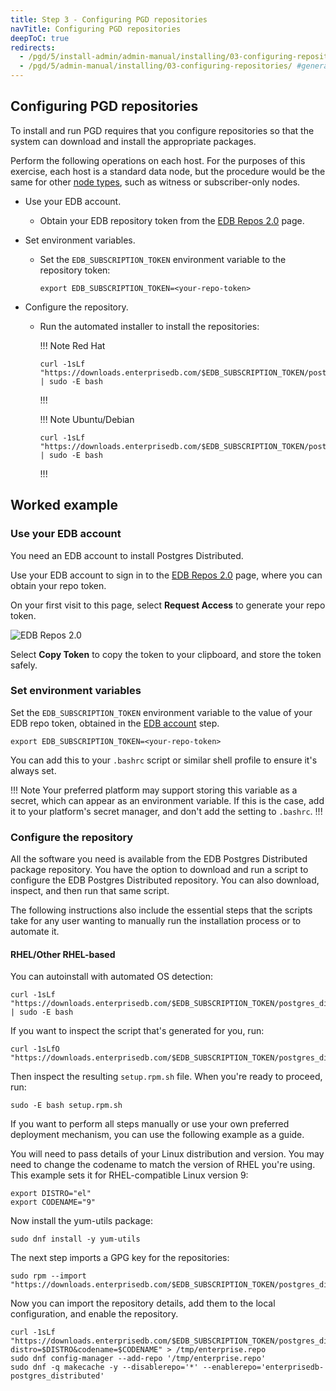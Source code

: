 ```yaml
---
title: Step 3 - Configuring PGD repositories
navTitle: Configuring PGD repositories
deepToC: true
redirects:
  - /pgd/5/install-admin/admin-manual/installing/03-configuring-repositories/ #generated for pgd deploy-config-planning reorg 
  - /pgd/5/admin-manual/installing/03-configuring-repositories/ #generated for pgd deploy-config-planning reorg 
---
```


## Configuring PGD repositories

To install and run PGD requires that you configure repositories so that the system can download and install the appropriate packages.

Perform the following operations on each host. For the purposes of this exercise, each host is a standard data node, but the procedure would be the same for other [node types](../../../node_management/node_types), such as witness or subscriber-only nodes.

* Use your EDB account.
  * Obtain your EDB repository token from the [EDB Repos 2.0](https://www.enterprisedb.com/repos-downloads) page.

* Set environment variables. 
  * Set the `EDB_SUBSCRIPTION_TOKEN` environment variable to the repository token:

    ```
    export EDB_SUBSCRIPTION_TOKEN=<your-repo-token>
    ```

* Configure the repository.
  * Run the automated installer to install the repositories:

    !!! Note Red Hat
    ```
    curl -1sLf "https://downloads.enterprisedb.com/$EDB_SUBSCRIPTION_TOKEN/postgres_distributed/setup.rpm.sh" | sudo -E bash
    ```
    !!!

    !!! Note Ubuntu/Debian
    ```
    curl -1sLf "https://downloads.enterprisedb.com/$EDB_SUBSCRIPTION_TOKEN/postgres_distributed/setup.deb.sh" | sudo -E bash
    ```
    !!!

## Worked example

### Use your EDB account

You need an EDB account to install Postgres Distributed. 

Use your EDB account to sign in to the [EDB Repos 2.0](https://www.enterprisedb.com/repos-downloads) page, where you can obtain your repo token. 

On your first visit to this page, select **Request Access** to generate your repo token. 

![EDB Repos 2.0](images/edbrepos2.0.png)

Select **Copy Token** to copy the token to your clipboard, and store the token safely. 


### Set environment variables

Set the `EDB_SUBSCRIPTION_TOKEN` environment variable to the value of your EDB repo token, obtained in the [EDB account](#use-your-edb-account) step.

```
export EDB_SUBSCRIPTION_TOKEN=<your-repo-token>
```

You can add this to your `.bashrc` script or similar shell profile to ensure it's always set. 

!!! Note 
Your preferred platform may support storing this variable as a secret, which can appear as an environment variable. If this is the case, add it to your platform's secret manager, and don't add the setting to `.bashrc`. 
!!!

### Configure the repository

All the software you need is available from the EDB Postgres Distributed package repository.
You have the option to download and run a script to configure the EDB Postgres Distributed repository. 
You can also download, inspect, and then run that same script.

The following instructions also include the essential steps that the scripts take for any user wanting to manually run the installation process or to automate it.

#### RHEL/Other RHEL-based

You can autoinstall with automated OS detection:

```
curl -1sLf "https://downloads.enterprisedb.com/$EDB_SUBSCRIPTION_TOKEN/postgres_distributed/setup.rpm.sh" | sudo -E bash
```

If you want to inspect the script that's generated for you, run:

```
curl -1sLfO "https://downloads.enterprisedb.com/$EDB_SUBSCRIPTION_TOKEN/postgres_distributed/setup.rpm.sh"
```

Then inspect the resulting `setup.rpm.sh` file. When you're ready to proceed, run:

```
sudo -E bash setup.rpm.sh
```

If you want to perform all steps manually or use your own preferred deployment mechanism, you can use the following example as a guide.

You will need to pass details of your Linux distribution and version. You may need to change the codename to match the version of RHEL you're using. This example sets it for RHEL-compatible Linux version 9:

```
export DISTRO="el"
export CODENAME="9"
```

Now install the yum-utils package:

```
sudo dnf install -y yum-utils 
```

The next step imports a GPG key for the repositories:

```
sudo rpm --import "https://downloads.enterprisedb.com/$EDB_SUBSCRIPTION_TOKEN/postgres_distributed/gpg.B09F406230DA0084.key"
```

Now you can import the repository details, add them to the local configuration, and enable the repository.

```
curl -1sLf "https://downloads.enterprisedb.com/$EDB_SUBSCRIPTION_TOKEN/postgres_distributed/config.rpm.txt?distro=$DISTRO&codename=$CODENAME" > /tmp/enterprise.repo
sudo dnf config-manager --add-repo '/tmp/enterprise.repo'
sudo dnf -q makecache -y --disablerepo='*' --enablerepo='enterprisedb-postgres_distributed'
```


<!---

#### Ubuntu/Debian

You can autoinstall with automated OS detection

```
curl -1sLf "https://downloads.enterprisedb.com/$EDB_SUBSCRIPTION_TOKEN/postgres_distributed/setup.deb.sh" | sudo -E bash
```

If you wish to inspect the script that is generated for you:

```
curl -1sLf "https://downloads.enterprisedb.com/$EDB_SUBSCRIPTION_TOKEN/postgres_distributed/setup.deb.sh" 
# Inspect setup.deb.sh
sudo -E bash setup.deb.sh
```

or if you wish to run all steps manually, the following approach takes on many situations.
Set the DISTRO environment variable to "ubuntu" or "debian" and the CODENAME environment variable to "jammy" or "focal" (for Ubuntu) or "11"/"12" (for Debian)

```
export DISTRO="ubuntu"
export CODENAME="jammy"
sudo apt-get install -y debian-keyring debian-archive-keyring apt-transport-https 
keyring_location=/usr/share/keyrings/enterprisedb-postgres_distributed-archive-keyring.gpg
curl -1sLf "https://downloads.enterprisedb.com/$EDB_SUBSCRIPTION_TOKEN/postgres_distributed/gpg.B09F406230DA0084.key" |  gpg --dearmor | sudo tee ${keyring_location} >/dev/null
curl -1sLf "https://downloads.enterprisedb.com/$EDB_SUBSCRIPTION_TOKEN/postgres_distributed/config.deb.txt?distro=$DISTRO&codename=$CODENAME" | sudo tee /etc/apt/sources.list.d/enterprisedb-postgres_distributed.list >/dev/null
sudo apt-get update
```

--->
